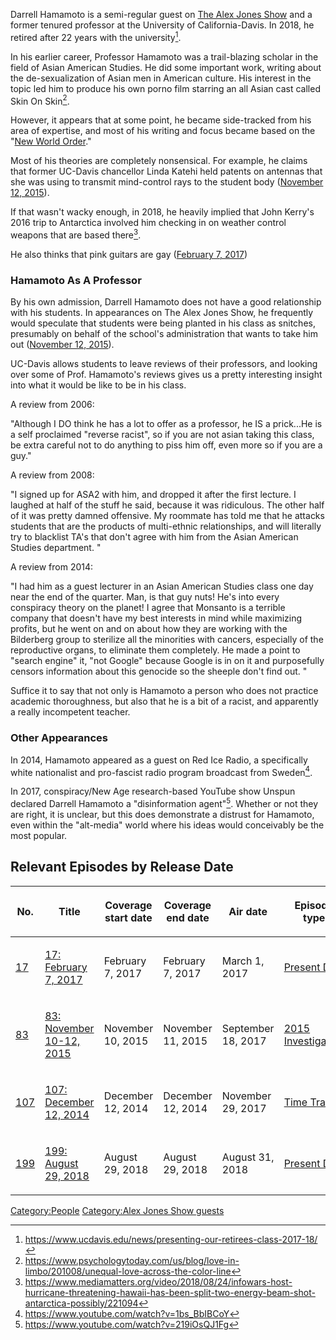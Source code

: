 Darrell Hamamoto is a semi-regular guest on [[The Alex Jones Show]] and a former tenured professor at the University of California-Davis. In 2018, he retired after 22 years with the university<ref>https://www.ucdavis.edu/news/presenting-our-retirees-class-2017-18/</ref>.

In his earlier career, Professor Hamamoto was a trail-blazing scholar in the field of Asian American Studies. He did some important work, writing about the de-sexualization of Asian men in American culture. His interest in the topic led him to produce his own porno film starring an all Asian cast called Skin On Skin<ref>https://www.psychologytoday.com/us/blog/love-in-limbo/201008/unequal-love-across-the-color-line</ref>.

However, it appears that at some point, he became side-tracked from his area of expertise, and most of his writing and focus became based on the "[[New World Order]]."

Most of his theories are completely nonsensical. For example, he claims that former UC-Davis chancellor Linda Katehi held patents on antennas that she was using to transmit mind-control rays to the student body ([[83: November 10-12, 2015|November 12, 2015]]).

If that wasn't wacky enough, in 2018, he heavily implied that John Kerry's 2016 trip to Antarctica involved him checking in on weather control weapons that are based there<ref>https://www.mediamatters.org/video/2018/08/24/infowars-host-hurricane-threatening-hawaii-has-been-split-two-energy-beam-shot-antarctica-possibly/221094</ref>.

He also thinks that pink guitars are gay ([[17: February 7, 2017|February 7, 2017]])

===Hamamoto As A Professor===

By his own admission, Darrell Hamamoto does not have a good relationship with his students. In appearances on The Alex Jones Show, he frequently would speculate that students were being planted in his class as snitches, presumably on behalf of the school's administration that wants to take him out ([[83: November 10-12, 2015|November 12, 2015]]).

UC-Davis allows students to leave reviews of their professors, and looking over some of Prof. Hamamoto's reviews gives us a pretty interesting insight into what it would be like to be in his class.

A review from 2006:

"Although I DO think he has a lot to offer as a professor, he IS a prick...He is a self proclaimed "reverse racist", so if you are not asian taking this class, be extra careful not to do anything to piss him off, even more so if you are a guy."

A review from 2008:

"I signed up for ASA2 with him, and dropped it after the first lecture. I laughed at half of the stuff he said, because it was ridiculous. The other half of it was pretty damned offensive. My roommate has told me that he attacks students that are the products of multi-ethnic relationships, and will literally try to blacklist TA's that don't agree with him from the Asian American Studies department. "

A review from 2014:

"I had him as a guest lecturer in an Asian American Studies class one day near the end of the quarter. Man, is that guy nuts! He's into every conspiracy theory on the planet! I agree that Monsanto is a terrible company that doesn't have my best interests in mind while maximizing profits, but he went on and on about how they are working with the Bilderberg group to sterilize all the minorities with cancers, especially of the reproductive organs, to eliminate them completely. He made a point to "search engine" it, "not Google" because Google is in on it and purposefully censors information about this genocide so the sheeple don't find out. "

Suffice it to say that not only is Hamamoto a person who does not practice academic thoroughness, but also that he is a bit of a racist, and apparently a really incompetent teacher.

===Other Appearances===

In 2014, Hamamoto appeared as a guest on Red Ice Radio, a specifically white nationalist and pro-fascist radio program broadcast from Sweden<ref>https://www.youtube.com/watch?v=1bs_BbIBCoY</ref>.

In 2017, conspiracy/New Age research-based YouTube show Unspun declared Darrell Hamamoto a "disinformation agent"<ref>https://www.youtube.com/watch?v=219iOsQJ1Fg</ref>. Whether or not they are right, it is unclear, but this does demonstrate a distrust for Hamamoto, even within the "alt-media" world where his ideas would conceivably be the most popular.

==Relevant Episodes by Release Date==
{| class="fandom-table"
!No.
!Title
!Coverage
start date
!Coverage
end date
!Air date
!Episode type
|-
|[[17: February 7, 2017|17]]
|[[17: February 7, 2017]]
|February 7, 2017
|February 7, 2017
|March 1, 2017
|[[:Category:Present Day|Present Day]]
|-
|[[83: November 10-12, 2015|83]]
|[[83: November 10-12, 2015]]
|November 10, 2015
|November 11, 2015
|September 18, 2017
|[[:Category:2015 Investigation|2015 Investigation]]
|-
|[[107: December 12, 2014|107]]
|[[107: December 12, 2014]]
|December 12, 2014
|December 12, 2014
|November 29, 2017
|[[:Category:Time Travel|Time Travel]]
|-
|[[199: August 29, 2018|199]]
|[[199: August 29, 2018]]
|August 29, 2018
|August 29, 2018
|August 31, 2018
|[[:Category:Present Day|Present Day]]
|}

[[Category:People]]
[[Category:Alex Jones Show guests]]
